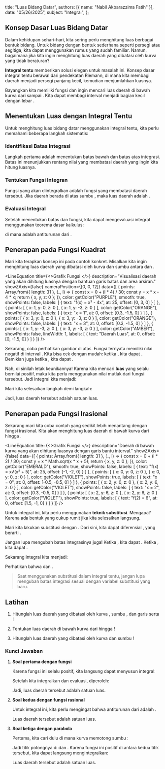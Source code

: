   title: "Luas Bidang Datar",
  authors: [{ name: "Nabil Akbarazzima Fatih" }],
  date: "05/26/2025",
  subject: "Integral",
};


## Konsep Dasar Luas Bidang Datar

Dalam kehidupan sehari-hari, kita sering perlu menghitung luas berbagai bentuk bidang. Untuk bidang dengan bentuk sederhana seperti persegi atau segitiga, kita dapat menggunakan rumus yang sudah familiar. Namun, bagaimana jika kita ingin menghitung luas daerah yang dibatasi oleh kurva yang tidak beraturan?

**Integral tentu** memberikan solusi elegan untuk masalah ini. Konsep dasar integral tentu berawal dari pendekatan Riemann, di mana kita membagi daerah menjadi persegi panjang kecil, kemudian menjumlahkan luasnya.

Bayangkan kita memiliki fungsi <InlineMath math="f(x)" /> dan ingin mencari luas daerah di bawah kurva dari <InlineMath math="x = a" /> sampai <InlineMath math="x = b" />. Kita dapat membagi interval <InlineMath math="[a, b]" /> menjadi <InlineMath math="n" /> bagian kecil dengan lebar <InlineMath math="\Delta x" />.

<div className="flex flex-col gap-4">
<BlockMath math="A = \lim_{n \to \infty} \sum_{i=1}^{n} f(x_i) \cdot \Delta x" />
<BlockMath math="A = \int_{a}^{b} f(x) \, dx" />
</div>

## Menentukan Luas dengan Integral Tentu

Untuk menghitung luas bidang datar menggunakan integral tentu, kita perlu memahami beberapa langkah sistematis:

### Identifikasi Batas Integrasi

Langkah pertama adalah menentukan batas bawah dan batas atas integrasi. Batas ini menunjukkan rentang nilai <InlineMath math="x" /> yang membatasi daerah yang ingin kita hitung luasnya.

### Tentukan Fungsi Integran

Fungsi yang akan diintegralkan adalah fungsi yang membatasi daerah tersebut. Jika daerah berada di atas sumbu <InlineMath math="x" />, maka luas daerah adalah <InlineMath math="\int_{a}^{b} f(x) \, dx" />.

### Evaluasi Integral

Setelah menentukan batas dan fungsi, kita dapat mengevaluasi integral menggunakan teorema dasar kalkulus:

<BlockMath math="\int_{a}^{b} f(x) \, dx = F(b) - F(a)" />

di mana <InlineMath math="F(x)" /> adalah antiturunan dari <InlineMath math="f(x)" />.

## Penerapan pada Fungsi Kuadrat

Mari kita terapkan konsep ini pada contoh konkret. Misalkan kita ingin menghitung luas daerah yang dibatasi oleh kurva <InlineMath math="f(x) = x^2 - 4x" /> dan sumbu <InlineMath math="x" /> antara <InlineMath math="x = 1" /> dan <InlineMath math="x = 3" />.

<LineEquation
  title={<>Grafik Fungsi <InlineMath math="f(x) = x^2 - 4x" /></>}
  description="Visualisasi daerah yang akan dihitung luasnya dengan bantuan garis batas dan area arsiran."
  showZAxis={false}
  cameraPosition={[0, 0, 12]}
  data={[
    {
      points: Array.from({ length: 31 }, (_, i) => {
        const x = 0 + (i * 4) / 30;
        const y = x * x - 4 * x;
        return { x, y, z: 0 };
      }),
      color: getColor("PURPLE"),
      smooth: true,
      showPoints: false,
      labels: [
        { text: "f(x) = x² - 4x", at: 25, offset: [0, 3, 0] }
      ]
    },
    {
      points: [
        { x: 1, y: 0, z: 0 },
        { x: 1, y: -3, z: 0 }
      ],
      color: getColor("ORANGE"),
      showPoints: false,
      labels: [
        { text: "x = 1", at: 0, offset: [0.3, -1.5, 0] }
      ]
    },
    {
      points: [
        { x: 3, y: 0, z: 0 },
        { x: 3, y: -3, z: 0 }
      ],
      color: getColor("ORANGE"),
      showPoints: false,
      labels: [
        { text: "x = 3", at: 0, offset: [0.3, -1.5, 0] }
      ]
    },
    {
      points: [
        { x: 1, y: -3, z: 0 },
        { x: 3, y: -3, z: 0 }
      ],
      color: getColor("AMBER"),
      showPoints: false,
      lineWidth: 1,
      labels: [
        { text: "Daerah Luas", at: 0, offset: [0, -1.5, 0] }
      ]
    }
  ]}
/>

Sekarang, coba perhatikan gambar di atas. Fungsi <InlineMath math="f(x) = x^2 - 4x" /> ternyata memiliki nilai negatif di interval <InlineMath math="[1, 3]" />. Kita bisa cek dengan mudah: ketika <InlineMath math="x = 1" />, kita dapat <InlineMath math="f(1) = 1 - 4 = -3" />. Demikian juga ketika <InlineMath math="x = 3" />, kita dapat <InlineMath math="f(3) = 9 - 12 = -3" />.

Nah, di sinilah letak keunikannya! Karena kita mencari **luas** yang selalu bernilai positif, maka kita perlu menggunakan nilai mutlak dari fungsi tersebut. Jadi integral kita menjadi:

<div className="flex flex-col gap-4">
<BlockMath math="A = \int_{1}^{3} |x^2 - 4x| \, dx" />
<BlockMath math="A = \int_{1}^{3} -(x^2 - 4x) \, dx" />
<BlockMath math="A = \int_{1}^{3} (-x^2 + 4x) \, dx" />
</div>

Mari kita selesaikan langkah demi langkah:

<div className="flex flex-col gap-4">
<BlockMath math="A = \left[-\frac{x^3}{3} + 2x^2\right]_{1}^{3}" />
<BlockMath math="A = \left(-\frac{27}{3} + 18\right) - \left(-\frac{1}{3} + 2\right)" />
<BlockMath math="A = 9 - \frac{5}{3} = \frac{22}{3}" />
</div>

Jadi, luas daerah tersebut adalah <InlineMath math="\frac{22}{3}" /> satuan luas.

## Penerapan pada Fungsi Irasional

Sekarang mari kita coba contoh yang sedikit lebih menantang dengan fungsi irasional. Kita akan menghitung luas daerah di bawah kurva <InlineMath math="f(x) = x\sqrt{x^2 + 5}" /> dari <InlineMath math="x = 0" /> hingga <InlineMath math="x = 2" />.

<LineEquation
  title={<>Grafik Fungsi <InlineMath math="f(x) = x\sqrt{x^2 + 5}" /></>}
  description="Daerah di bawah kurva yang akan dihitung luasnya dengan garis bantu interval."
  showZAxis={false}
  data={[
    {
      points: Array.from({ length: 31 }, (_, i) => {
        const x = 0 + (i * 2) / 30;
        const y = x * Math.sqrt(x * x + 5);
        return { x, y, z: 0 };
      }),
      color: getColor("EMERALD"),
      smooth: true,
      showPoints: false,
      labels: [
        { text: "f(x) = x√(x² + 5)", at: 25, offset: [-1, -2, 0] }
      ]
    },
    {
      points: [
        { x: 0, y: 0, z: 0 },
        { x: 0, y: 0, z: 0 }
      ],
      color: getColor("VIOLET"),
      showPoints: true,
      labels: [
        { text: "x = 0", at: 0, offset: [-0.5, -0.5, 0] }
      ]
    },
    {
      points: [
        { x: 2, y: 0, z: 0 },
        { x: 2, y: 6, z: 0 }
      ],
      color: getColor("VIOLET"),
      showPoints: false,
      labels: [
        { text: "x = 2", at: 0, offset: [0.3, -0.5, 0] }
      ]
    },
    {
      points: [
        { x: 2, y: 6, z: 0 },
        { x: 2, y: 6, z: 0 }
      ],
      color: getColor("VIOLET"),
      showPoints: true,
      labels: [
        { text: "f(2) = 6", at: 0, offset: [1.5, -1, 0] }
      ]
    }
  ]}
/>

Untuk integral ini, kita perlu menggunakan **teknik substitusi**. Mengapa? Karena ada bentuk <InlineMath math="x\sqrt{x^2 + 5}" /> yang cukup rumit jika kita selesaikan langsung.

Mari kita lakukan substitusi dengan <InlineMath math="u = x^2 + 5" />. Dari sini, kita dapat diferensial <InlineMath math="du = 2x \, dx" />, yang berarti <InlineMath math="x \, dx = \frac{1}{2} du" />.

Jangan lupa mengubah batas integrasinya juga! Ketika <InlineMath math="x = 0" />, kita dapat <InlineMath math="u = 5" />. Ketika <InlineMath math="x = 2" />, kita dapat <InlineMath math="u = 9" />.

Sekarang integral kita menjadi:

<div className="flex flex-col gap-4">
<BlockMath math="A = \int_{0}^{2} x\sqrt{x^2 + 5} \, dx" />
<BlockMath math="A = \int_{5}^{9} \frac{1}{2}\sqrt{u} \, du" />
<BlockMath math="A = \frac{1}{2} \int_{5}^{9} u^{1/2} \, du" />
<BlockMath math="A = \frac{1}{2} \left[\frac{2}{3}u^{3/2}\right]_{5}^{9}" />
<BlockMath math="A = \frac{1}{3}\left[u^{3/2}\right]_{5}^{9}" />
<BlockMath math="A = \frac{1}{3}\left(27 - 5\sqrt{5}\right)" />
</div>

Perhatikan bahwa <InlineMath math="9^{3/2} = (3^2)^{3/2} = 3^3 = 27" /> dan <InlineMath math="5^{3/2} = 5 \cdot \sqrt{5}" />.

> Saat menggunakan substitusi dalam integral tentu, jangan lupa mengubah batas integrasi sesuai dengan variabel substitusi yang baru.

## Latihan

1. Hitunglah luas daerah yang dibatasi oleh kurva <InlineMath math="y = x^2 + 1" />, sumbu <InlineMath math="x" />, dan garis <InlineMath math="x = 0" /> serta <InlineMath math="x = 2" />!

2. Tentukan luas daerah di bawah kurva <InlineMath math="y = \frac{1}{x^2 + 1}" /> dari <InlineMath math="x = 0" /> hingga <InlineMath math="x = 1" />!

3. Hitunglah luas daerah yang dibatasi oleh kurva <InlineMath math="y = 2x - x^2" /> dan sumbu <InlineMath math="x" />!

### Kunci Jawaban

1. **Soal pertama dengan fungsi <InlineMath math="y = x^2 + 1" />**

   Karena fungsi ini selalu positif, kita langsung dapat menyusun integral:
   
   <BlockMath math="A = \int_{0}^{2} (x^2 + 1) \, dx" />

   Setelah kita integralkan dan evaluasi, diperoleh:
   
   <div className="flex flex-col gap-4">
   <BlockMath math="A = \left[\frac{x^3}{3} + x\right]_{0}^{2}" />
   <BlockMath math="A = \left(\frac{8}{3} + 2\right) - 0 = \frac{14}{3}" />
   </div>

   Jadi, luas daerah tersebut adalah <InlineMath math="\frac{14}{3}" /> satuan luas.

2. **Soal kedua dengan fungsi rasional**

   Untuk integral ini, kita perlu mengingat bahwa antiturunan dari <InlineMath math="\frac{1}{x^2 + 1}" /> adalah <InlineMath math="\arctan(x)" />.
   
   <BlockMath math="A = \int_{0}^{1} \frac{1}{x^2 + 1} \, dx" />

   <div className="flex flex-col gap-4">
   <BlockMath math="A = [\arctan(x)]_{0}^{1}" />
   <BlockMath math="A = \arctan(1) - \arctan(0) = \frac{\pi}{4}" />
   </div>

   Luas daerah tersebut adalah <InlineMath math="\frac{\pi}{4}" /> satuan luas.

3. **Soal ketiga dengan parabola**

   Pertama, kita cari dulu di mana kurva memotong sumbu <InlineMath math="x" />:
   
   <BlockMath math="2x - x^2 = 0 \Rightarrow x(2 - x) = 0" />

   Jadi titik potongnya di <InlineMath math="x = 0" /> dan <InlineMath math="x = 2" />. Karena fungsi ini positif di antara kedua titik tersebut, kita dapat langsung mengintegralkan:
   
   <div className="flex flex-col gap-4">
   <BlockMath math="A = \int_{0}^{2} (2x - x^2) \, dx" />
   <BlockMath math="A = \left[x^2 - \frac{x^3}{3}\right]_{0}^{2}" />
   <BlockMath math="A = 4 - \frac{8}{3} = \frac{4}{3}" />
   </div>

   Luas daerah tersebut adalah <InlineMath math="\frac{4}{3}" /> satuan luas.